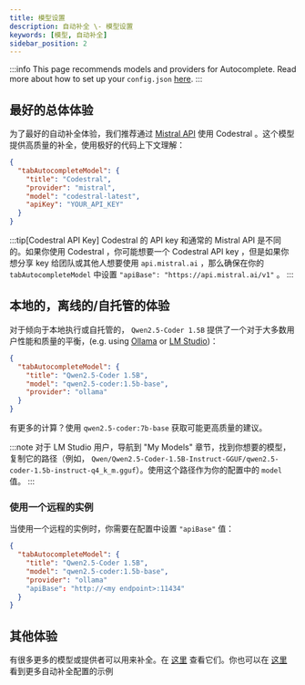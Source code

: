 ```yaml
---
title: 模型设置
description: 自动补全 \- 模型设置
keywords: [模型, 自动补全]
sidebar_position: 2
---
```


:::info
This page recommends models and providers for Autocomplete. Read more about how to set up your `config.json` [here](../reference.md).
:::

## 最好的总体体验

为了最好的自动补全体验，我们推荐通过 [Mistral API](https://console.mistral.ai/) 使用 Codestral 。这个模型提供高质量的补全，使用极好的代码上下文理解：

```json title="config.json"
{
  "tabAutocompleteModel": {
    "title": "Codestral",
    "provider": "mistral",
    "model": "codestral-latest",
    "apiKey": "YOUR_API_KEY"
  }
}
```

:::tip[Codestral API Key]
Codestral 的 API key 和通常的 Mistral API 是不同的。如果你使用 Codestral ，你可能想要一个 Codestral API key ，但是如果你想分享 key 给团队或其他人想要使用 `api.mistral.ai` ，那么确保在你的 `tabAutocompleteModel` 中设置 `"apiBase": "https://api.mistral.ai/v1"` 。
:::

## 本地的，离线的/自托管的体验

对于倾向于本地执行或自托管的， `Qwen2.5-Coder 1.5B` 提供了一个对于大多数用户性能和质量的平衡，(e.g. using [Ollama](../customize/model-providers/top-level/ollama.md) or [LM Studio](../customize/model-providers/more/lmstudio.md))：

```json title="config.json"
{
  "tabAutocompleteModel": {
    "title": "Qwen2.5-Coder 1.5B",
    "model": "qwen2.5-coder:1.5b-base",
    "provider": "ollama"
  }
}
```

有更多的计算？使用 `qwen2.5-coder:7b-base` 获取可能更高质量的建议。

:::note
对于 LM Studio 用户，导航到 "My Models" 章节，找到你想要的模型，复制它的路径（例如， `Qwen/Qwen2.5-Coder-1.5B-Instruct-GGUF/qwen2.5-coder-1.5b-instruct-q4_k_m.gguf`）。使用这个路径作为你的配置中的 `model` 值。
:::

### 使用一个远程的实例

当使用一个远程的实例时，你需要在配置中设置 `"apiBase"` 值：

```json title="config.json""
{
  "tabAutocompleteModel": {
    "title": "Qwen2.5-Coder 1.5B",
    "model": "qwen2.5-coder:1.5b-base",
    "provider": "ollama"
    "apiBase": "http://<my endpoint>:11434"
  }
}
```

## 其他体验

有很多更多的模型或提供者可以用来补全。在 [这里](../customize/model-types/autocomplete.md) 查看它们。你也可以在 [这里](../customize/deep-dives/autocomplete.md) 看到更多自动补全配置的示例 
